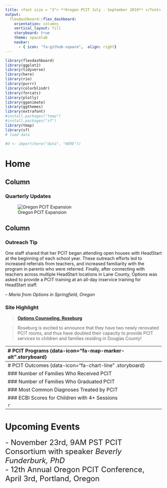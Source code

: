 ```yaml
---
title: <font size = "3"> **Oregon PCIT July - September 2019** </font>
output: 
  flexdashboard::flex_dashboard:
    orientation: columns
    vertical_layout: fill
    storyboard: true
    theme: spacelab
    navbar:
      - { icon: "fa-github-square",  align: right}
---
```


```r
library(flexdashboard)
library(ggplot2)
library(tidyverse)
library(here)
library(rio)
library(purrr) 
library(colorblindr)
library(forcats)
library(plotly)
library(gganimate)
library(ggthemes)
library(extrafont)
#install.packages("tmap")
#install.packages("sf")
library(tmap)
library(sf)
# load data

#d <- import(here("data", "HERE"))
```

# Home {data-icon="fa-home"}

Column {data-width=600}
-----------------------------------------------------------------------

### **Quarterly Updates**

![Oregon PCIT Expansion](images\100427-F-5608V-037.JPG)




Column { data-width=400 }
-----------------------------------------------------------------------

### **Outreach Tip** 


One staff shared that her PCIT began attending open houses with HeadStart at the beginning of each school year. These outreach efforts led to increased referrals from teachers, and increased familiarity with the program in parents who were referred. Finally, after connecting with teachers across multiple HeadStart locations in Lane County, Options was asked to provide a PCIT training at an all-day inservice training for HeadStart staff. 

-- *Maria from Options in Springfield, Oregon*


### **Site Highlight**


>**[Options Counseling, Roseburg](https://wp.options.org/locations/roseburg/)**

>Roseburg is excited to announce that they have two newly renovated PCIT rooms, and thus have doubled their capacity to provide PCIT services to children and families residing in Douglas County!


-----------------------------------------------------------------------
# PCIT Programs {data-icon="fa-map-marker-alt".storyboard}

### PCIT Site Locations

### PCIT Providers in Oregon



```r
shape <- st_read("data/tl_2017_41_place.shp", stringAsFactors = FALSE)
str(shape) # some sort of geospatial map

county <- st_read("data/county.shp") # seems to show county lines

sites <- import(here("data", "orpcitsites.csv"))

#plot(county)

# load csv of PCIT site locations
```
**Training Updates**  
With the new biennium of funding for the PCIT expansion, 32 new counselors in 13 new and existing sites enrolled in and completed the first phase of PCIT training. We are so excited for this new wave of folks working to support children and families across the State of Oregon.

```r
```

-----------------------------------------------------------------------
# PCIT Outcomes {data-icon="fa-chart-line" .storyboard}

### Number of Families Who Received PCIT

### Number of Families Who Graduated PCIT

### Most Common Diagnoses Treated by PCIT

### ECBI Scores for Children with 4+ Sessions

```r
```

-----------------------------------------------------------------------
# Upcoming Events {data-icon="fa-calendar-alt"}

<font size = "5"> - November 23rd, 9AM PST PCIT Consortium with speaker *Beverly Funderburk, PhD*  
- 12th Annual Oregon PCIT Conference, April 3rd, Portland, Oregon</font> 